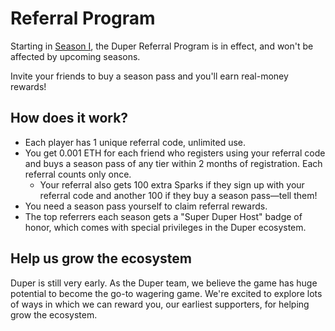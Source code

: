 # Referral Program

Starting in [Season I](/season-1), the Duper Referral Program is in effect, and won't be affected by upcoming seasons.

Invite your friends to buy a season pass and you'll earn real-money rewards!

## How does it work?

- Each player has 1 unique referral code, unlimited use.
- You get 0.001 ETH for each friend who registers using your referral code and buys a season pass of any tier within 2 months of registration. Each referral counts only once.
  - Your referral also gets 100 extra Sparks if they sign up with your referral code and another 100 if they buy a season pass—tell them!
- You need a season pass yourself to claim referral rewards.
- The top referrers each season gets a "Super Duper Host" badge of honor, which comes with special privileges in the Duper ecosystem.

## Help us grow the ecosystem

Duper is still very early. As the Duper team, we believe the game has huge potential to become the go-to wagering game. We're excited to explore lots of ways in which we can reward you, our earliest supporters, for helping grow the ecosystem.